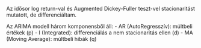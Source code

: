 Az idősor log return-val és Augmented Dickey-Fuller teszt-vel stacionaritást mutatott, de differenciáltam.

Az ARIMA modell három komponensből áll:
- AR (AutoRegresszív): múltbeli értékek (p)
- I (Integrated): differenciálás a nem stacionaritás ellen (d)
- MA (Moving Average): múltbeli hibák (q)